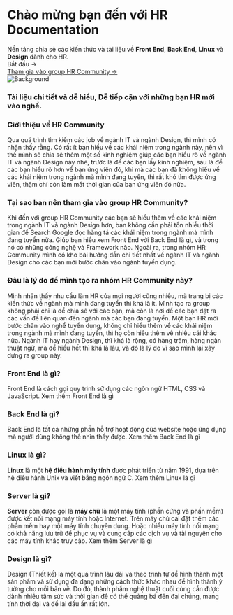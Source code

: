 
<div className="home-content">
  <div className="content-container">
    <FadeIn delay={0.1}>
      <h1 className="headline">Chào mừng bạn đến với <span className="inline bg-gradient-to-r from-[var(--color-primary)] via-[var(--color-secondary)] to-[var(--color-complementary)] bg-clip-text text-transparent">HR Documentation</span></h1>
    </FadeIn>
    <FadeIn delay={0.2}>
      <div className="subtitle">Nền tảng chia sẻ các kiến thức và tài liệu về <strong>Front End</strong>, <strong>Back End</strong>, <strong>Linux</strong> và <strong>Design</strong> dành cho HR.</div>
    </FadeIn>
    <div className="button-action">
      <FadeIn delay={0.3}>
        <div className="button-start">
          <Link href="/start">Bắt đầu →</Link>
        </div>
      </FadeIn>
      <FadeIn delay={0.4}>
        <div className="button-follow">
          <a href="https://www.facebook.com/groups/xomhr" target="_blank">Tham gia vào group HR Community →</a>
        </div>
      </FadeIn>
    </div>
  </div>

<style jsx>{`
  :global(#docs-card) {
    color: #000;
    text-shadow: 0 0 1rem rgba(0, 0, 0, 0.2);
  }
  :global(#docs-card img) {
    object-fit: cover;
    object-position: left;
    position: absolute;
    left: 0;
    right: 0;
    top: 0;
    bottom: 0;
    height: 100%;
    z-index: 0;
    user-select: none;
    pointer-events: none;
  }
  :global(.dark #docs-card img) {
    filter: brightness(70%);
  }
  @media screen and (max-width: 1024px) {
    :global(#docs-card) {
      aspect-ratio: 135/86;
    }
  }
  @media screen and (max-width: 768px) {
    :global(#docs-card) {
      min-height: 348px;
      width: 100%;
      aspect-ratio: auto;
    }
  }
`}</style>

  <div className="features-container">
    <div className="content-container">
      <Features>
        <Feature index={0} large centered id="docs-card">
          <Image src={docsCard} alt="Background" loading="eager" priority />
          <h3>Tài liệu chi tiết và dễ hiểu, Dễ tiếp cận với những bạn HR mới vào nghề.</h3>
        </Feature>
        <Feature index={1} centered>
          <div className="h-full flex flex-col justify-between">
            <h3>Giới thiệu về HR Community</h3>
            <p>Qua quá trình tìm kiếm các job về ngành IT và ngành Design, thì mình có nhận thấy rằng. Có rất ít bạn hiểu về các khái niệm trong ngành này, nên vì thế mình sẽ chia sẻ thêm một số kinh nghiệm giúp các bạn hiểu rõ về ngành IT và ngành Design này nhé, trước là để các bạn lấy kinh nghiệm, sau là để các bạn hiểu rõ hơn về bạn ứng viên đó, khi mà các bạn đã không hiểu về các khái niệm trong ngành mà mình đang tuyển, thì rất khó tìm được ứng viên, thậm chí còn làm mất thời gian của bạn ứng viên đó nữa.</p>
          </div>
        </Feature>
        <Feature index={2}>
          <h3>Tại sao bạn nên tham gia vào group HR Community?</h3>
          <p>Khi đến với group HR Community các bạn sẽ hiểu thêm về các khái niệm trong ngành IT và ngành Design hơn, bạn không cần phải tốn nhiều thời gian để Search Google đọc hàng tá các khái niệm trong ngành mà mình đang tuyển nữa. Giúp bạn hiểu xem Front End với Back End là gì, và trong nó có những công nghệ và Framework nào. Ngoài ra, trong nhóm HR Community mình có kho bài hướng dẫn chi tiết nhất về ngành IT và ngành Design cho các bạn mới bước chân vào ngành tuyển dụng.</p>
        </Feature>
        <Feature index={3} large>
          <h3>Đâu là lý do để mình tạo ra nhóm HR Community này?</h3>
          <p>Mình nhận thấy nhu cầu làm HR của mọi người cũng nhiều, mà trang bị các kiến thức về ngành mà mình đang tuyển thì khá là ít. Mình tạo ra group không phải chỉ là để chia sẻ với các bạn, mà còn là nơi để các bạn đặt ra các vấn đề liên quan đến ngành mà các bạn đang tuyển. Một bạn HR mới bước chân vào nghề tuyển dụng, không chỉ hiểu thêm về các khái niệm trong ngành mà mình đang tuyển, thì họ còn hiểu thêm về nhiều cái khác nữa. Ngành IT hay ngành Design, thì khá là rộng, có hàng trăm, hàng ngàn thuật ngữ, mà để hiểu hết thì khá là lâu, và đó là lý do vì sao mình lại xây dựng ra group này.</p>
        </Feature>
        <Feature index={4}>
          <h3>Front End là gì?</h3>
          <p>Front End là cách gọi quy trình sử dụng các ngôn ngữ HTML, CSS và JavaScript. <Link href="/front-end">Xem thêm Front End là gì</Link></p>
        </Feature>
        <Feature index={5}>
          <h3>Back End là gì?</h3>
          <p>Back End là tất cả những phần hỗ trợ hoạt động của website hoặc ứng dụng mà người dùng không thể nhìn thấy được. <Link href="/back-end">Xem thêm Back End là gì</Link></p>
        </Feature>
        <Feature index={6}>
          <h3>Linux là gì?</h3>
          <p><b>Linux</b> là một <b>hệ điều hành máy tính</b> được phát triển từ năm 1991, dựa trên hệ điều hành Unix và viết bằng ngôn ngữ C. <Link href="/linux">Xem thêm Linux là gì</Link></p>
        </Feature>
        <Feature index={7} large>
          <h3>Server là gì?</h3>
          <p><b>Server</b> còn được gọi là <b>máy chủ</b> là một máy tính (phần cứng và phần mềm) được kết nối mạng máy tính hoặc Internet. Trên máy chủ cài đặt thêm các phần mềm hay một máy tính chuyên dụng. Hoặc nhiều máy tính nối mạng có khả năng lưu trữ để phục vụ và cung cấp các dịch vụ và tài nguyên cho các máy tính khác truy cập. <Link href="/linux/server">Xem thêm Server là gì</Link></p>
        </Feature>
        <Feature index={8}>
          <h3>Design là gì?</h3>
          <p>Design (Thiết kế) là một quá trình lâu dài và theo trình tự để hình thành một sản phẩm và sử dụng đa dạng những cách thức khác nhau để hình thành ý tưởng cho mỗi bản vẽ. Do đó, thành phẩm nghệ thuật cuối cùng cần được dành nhiều tâm sức và thời gian để có thể quảng bá đến đại chúng, mang tính thời đại và để lại dấu ấn rất lớn.</p>
        </Feature>
      </Features>
    </div>
  </div>
</div>
